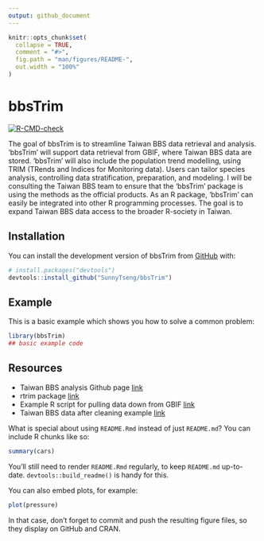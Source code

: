 ```yaml
---
output: github_document
---
```


<!-- README.md is generated from README.Rmd. Please edit that file -->

```r
knitr::opts_chunk$set(
  collapse = TRUE,
  comment = "#>",
  fig.path = "man/figures/README-",
  out.width = "100%"
)
```

# bbsTrim

<!-- badges: start -->

[![R-CMD-check](https://github.com/SunnyTseng/bbsTrim/actions/workflows/R-CMD-check.yaml/badge.svg)](https://github.com/SunnyTseng/bbsTrim/actions/workflows/R-CMD-check.yaml)

<!-- badges: end -->

The goal of bbsTrim is to streamline Taiwan BBS data retrieval and analysis. 'bbsTrim' will support data retrieval from GBIF, where Taiwan BBS data are stored. 'bbsTrim' will also include the population trend modelling, using TRIM (TRends and Indices for Monitoring data). Users can tailor species analysis, controlling data stratification, preparation, and modeling. I will be consulting the Taiwan BBS team to ensure that the 'bbsTrim' package is using the methods as the official products. As an R package, 'bbsTrim' can easily be integrated into other R programming processes. The goal is to expand Taiwan BBS data access to the broader R-society in Taiwan.

## Installation

You can install the development version of bbsTrim from [GitHub](https://github.com/) with:

``` r
# install.packages("devtools")
devtools::install_github("SunnyTseng/bbsTrim")
```

## Example

This is a basic example which shows you how to solve a common problem:

```r
library(bbsTrim)
## basic example code
```



## Resources

- Taiwan BBS analysis Github page [link](https://github.com/jerome-cjko/bbstaiwan_trend)
- rtrim package [link](https://github.com/SNStatComp/rtrim)
- Example R script for pulling data down from GBIF [link](https://github.com/ikea-shark/up_and_down_vis?fbclid=IwAR3I7V8kJrh9EZi42xR_Wtcw619QNpZBPucIu7lLaI8NNWN-9u-l_0GYTj8)
- Taiwan BBS data after cleaning example [link](https://drive.google.com/drive/folders/1ex6EDkXv82mpEKcPkOYrQJ_anlu3pI1E?fbclid=IwAR38wYdRlz6swG-ffwWLrclVPkl1d6DshDTHD9rElGlJThweEeho9JtgkEE)



What is special about using `README.Rmd` instead of just `README.md`? You can include R chunks like so:

```r
summary(cars)
```

You'll still need to render `README.Rmd` regularly, to keep `README.md` up-to-date. `devtools::build_readme()` is handy for this.

You can also embed plots, for example:

```r
plot(pressure)
```

In that case, don't forget to commit and push the resulting figure files, so they display on GitHub and CRAN.
